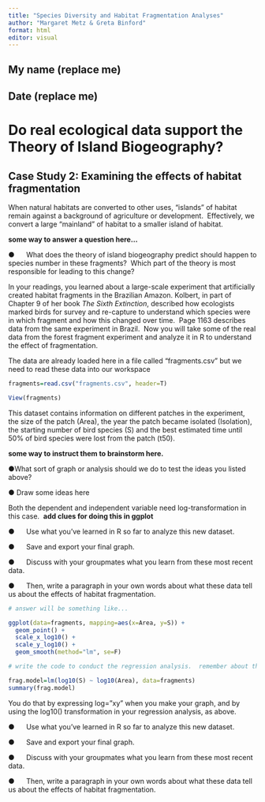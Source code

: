 ```yaml
---
title: "Species Diversity and Habitat Fragmentation Analyses"
author: "Margaret Metz & Greta Binford"
format: html
editor: visual
---
```


## My name (replace me)

## Date (replace me)

# Do real ecological data support the Theory of Island Biogeography?

## Case Study 2: Examining the effects of habitat fragmentation

When natural habitats are converted to other uses, “islands” of habitat remain against a background of agriculture or development.  Effectively, we convert a large “mainland” of habitat to a smaller island of habitat. 

**some way to answer a question here...**

●      What does the theory of island biogeography predict should happen to species number in these fragments?  Which part of the theory is most responsible for leading to this change?

In your readings, you learned about a large-scale experiment that artificially created habitat fragments in the Brazilian Amazon. Kolbert, in part of Chapter 9 of her book *The Sixth Extinction*, described how ecologists marked birds for survey and re-capture to understand which species were in which fragment and how this changed over time.  Page 1163 describes data from the same experiment in Brazil.  Now you will take some of the real data from the forest fragment experiment and analyze it in R to understand the effect of fragmentation.

The data are already loaded here in a file called “fragments.csv" but we need to read these data into our workspace

```r
fragments=read.csv("fragments.csv", header=T)

View(fragments)
```

This dataset contains information on different patches in the experiment, the size of the patch (Area), the year the patch became isolated (Isolation), the starting number of bird species (S) and the best estimated time until 50% of bird species were lost from the patch (t50).

**some way to instruct them to brainstorm here.**

●What sort of graph or analysis should we do to test the ideas you listed above? 

● Draw some ideas here

Both the dependent and independent variable need log-transformation in this case.  **add clues for doing this in ggplot**

●      Use what you’ve learned in R so far to analyze this new dataset.

●      Save and export your final graph.

●      Discuss with your groupmates what you learn from these most recent data.

●      Then, write a paragraph in your own words about what these data tell us about the effects of habitat fragmentation.

```r
# answer will be something like... 

ggplot(data=fragments, mapping=aes(x=Area, y=S)) +
  geom_point() + 
  scale_x_log10() +
  scale_y_log10() +
  geom_smooth(method="lm", se=F)

```

```r
# write the code to conduct the regression analysis.  remember about the log10() function

frag.model=lm(log10(S) ~ log10(Area), data=fragments)
summary(frag.model)

```

You do that by expressing log=”xy” when you make your graph, and by using the log10() transformation in your regression analysis, as above.

●      Use what you’ve learned in R so far to analyze this new dataset.

●      Save and export your final graph.

●      Discuss with your groupmates what you learn from these most recent data.

●      Then, write a paragraph in your own words about what these data tell us about the effects of habitat fragmentation.
